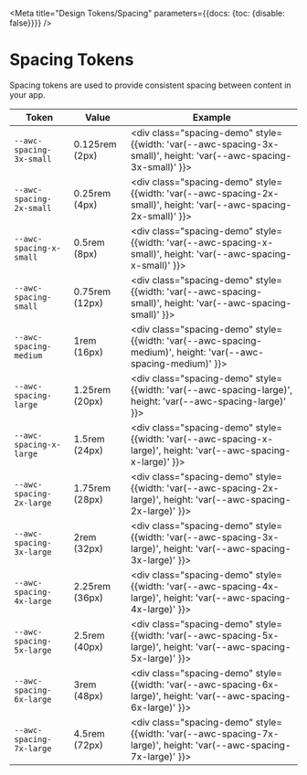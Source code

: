 
<Meta title="Design Tokens/Spacing" parameters={{docs: {toc: {disable: false}}}} />

# Spacing Tokens

Spacing tokens are used to provide consistent spacing between content in your app.

| Token                    | Value          | Example                                                                                                           |
| ------------------------ | -------------- | ----------------------------------------------------------------------------------------------------------------- |
| `--awc-spacing-3x-small` | 0.125rem (2px) | <div class="spacing-demo" style={{width: 'var(--awc-spacing-3x-small)', height: 'var(--awc-spacing-3x-small)' }}></div> |
| `--awc-spacing-2x-small` | 0.25rem (4px)  | <div class="spacing-demo" style={{width: 'var(--awc-spacing-2x-small)', height: 'var(--awc-spacing-2x-small)' }}></div> |
| `--awc-spacing-x-small`  | 0.5rem (8px)   | <div class="spacing-demo" style={{width: 'var(--awc-spacing-x-small)', height: 'var(--awc-spacing-x-small)' }}></div>   |
| `--awc-spacing-small`    | 0.75rem (12px) | <div class="spacing-demo" style={{width: 'var(--awc-spacing-small)', height: 'var(--awc-spacing-small)' }}></div>       |
| `--awc-spacing-medium`   | 1rem (16px)    | <div class="spacing-demo" style={{width: 'var(--awc-spacing-medium)', height: 'var(--awc-spacing-medium)' }}></div>     |
| `--awc-spacing-large`    | 1.25rem (20px) | <div class="spacing-demo" style={{width: 'var(--awc-spacing-large)', height: 'var(--awc-spacing-large)' }}></div>       |
| `--awc-spacing-x-large`  | 1.5rem (24px)  | <div class="spacing-demo" style={{width: 'var(--awc-spacing-x-large)', height: 'var(--awc-spacing-x-large)' }}></div>   |
| `--awc-spacing-2x-large` | 1.75rem (28px) | <div class="spacing-demo" style={{width: 'var(--awc-spacing-2x-large)', height: 'var(--awc-spacing-2x-large)' }}></div> |
| `--awc-spacing-3x-large` | 2rem (32px)    | <div class="spacing-demo" style={{width: 'var(--awc-spacing-3x-large)', height: 'var(--awc-spacing-3x-large)' }}></div> |
| `--awc-spacing-4x-large` | 2.25rem (36px) | <div class="spacing-demo" style={{width: 'var(--awc-spacing-4x-large)', height: 'var(--awc-spacing-4x-large)' }}></div> |
| `--awc-spacing-5x-large` | 2.5rem (40px)  | <div class="spacing-demo" style={{width: 'var(--awc-spacing-5x-large)', height: 'var(--awc-spacing-5x-large)' }}></div> |
| `--awc-spacing-6x-large` | 3rem (48px)    | <div class="spacing-demo" style={{width: 'var(--awc-spacing-6x-large)', height: 'var(--awc-spacing-6x-large)' }}></div> |
| `--awc-spacing-7x-large` | 4.5rem (72px)  | <div class="spacing-demo" style={{width: 'var(--awc-spacing-7x-large)', height: 'var(--awc-spacing-7x-large)' }}></div> |
